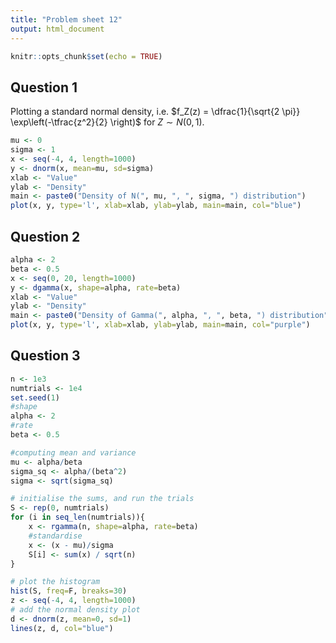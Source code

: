 ```yaml
---
title: "Problem sheet 12"
output: html_document
---
```


```r
knitr::opts_chunk$set(echo = TRUE)
```

## Question 1

Plotting a standard normal density, i.e. $f_Z(z) = \dfrac{1}{\sqrt{2 \pi}} \exp\left(-\tfrac{z^2}{2} \right)$ for $Z \sim N(0,1)$.

```r
mu <- 0
sigma <- 1
x <- seq(-4, 4, length=1000)
y <- dnorm(x, mean=mu, sd=sigma)
xlab <- "Value"
ylab <- "Density"
main <- paste0("Density of N(", mu, ", ", sigma, ") distribution")
plot(x, y, type='l', xlab=xlab, ylab=ylab, main=main, col="blue")
```




## Question 2

```r
alpha <- 2 
beta <- 0.5
x <- seq(0, 20, length=1000)
y <- dgamma(x, shape=alpha, rate=beta)
xlab <- "Value"
ylab <- "Density"
main <- paste0("Density of Gamma(", alpha, ", ", beta, ") distribution")
plot(x, y, type='l', xlab=xlab, ylab=ylab, main=main, col="purple")
```



## Question 3

```r
n <- 1e3
numtrials <- 1e4
set.seed(1)
#shape
alpha <- 2
#rate
beta <- 0.5

#computing mean and variance
mu <- alpha/beta
sigma_sq <- alpha/(beta^2)
sigma <- sqrt(sigma_sq)

# initialise the sums, and run the trials
S <- rep(0, numtrials)
for (i in seq_len(numtrials)){
    x <- rgamma(n, shape=alpha, rate=beta)
    #standardise
    x <- (x - mu)/sigma
    S[i] <- sum(x) / sqrt(n)
}

# plot the histogram
hist(S, freq=F, breaks=30)
z <- seq(-4, 4, length=1000)
# add the normal density plot
d <- dnorm(z, mean=0, sd=1)
lines(z, d, col="blue")
```
